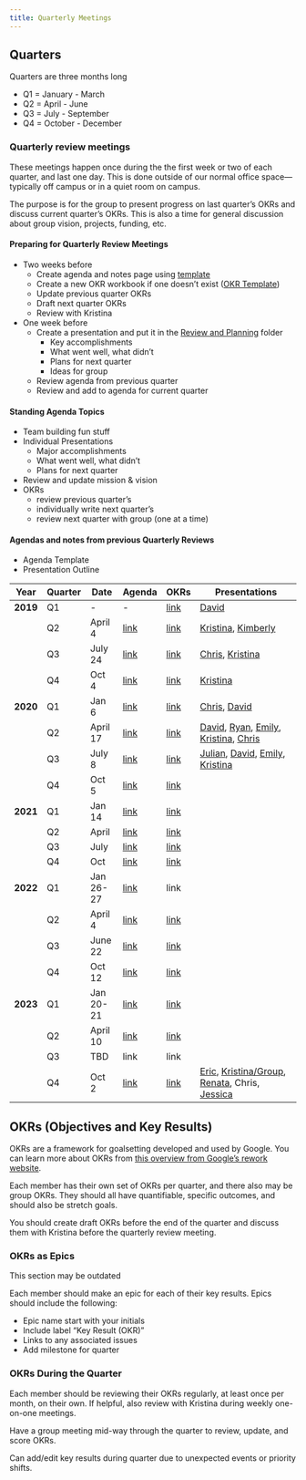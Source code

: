 ```yaml
---
title: Quarterly Meetings
---
```


## Quarters

Quarters are three months long

-   Q1 = January - March
-   Q2 = April - June
-   Q3 = July - September
-   Q4 = October - December

### Quarterly review meetings

These meetings happen once during the the first week or two of each quarter, and last one day.
This is done outside of our normal office space---typically off campus or in a quiet room on campus.

The purpose is for the group to present progress on last quarter's OKRs and discuss current quarter's OKRs.
This is also a time for general discussion about group vision, projects, funding, etc.

#### Preparing for Quarterly Review Meetings

-   Two weeks before
    -   Create agenda and notes page using [template](https://hackmd.io/xJeDeVOdS-GNiPlT6PPC3w?both)
    -   Create a new OKR workbook if one doesn't exist ([OKR Template](https://docs.google.com/spreadsheets/d/1OLj0i05JtxfqNTp_lXmEQv-IpUFNBDvldbCzmftyJn0/edit#gid=1777430460))
    -   Update previous quarter OKRs
    -   Draft next quarter OKRs
    -   Review with Kristina
-   One week before
    -   Create a presentation and put it in the [Review and Planning](https://drive.google.com/drive/u/0/folders/1kndupBHeB53potX2FowWxfxatdrzTrRj) folder
        -   Key accomplishments
        -   What went well, what didn't
        -   Plans for next quarter
        -   Ideas for group
    -   Review agenda from previous quarter
    -   Review and add to agenda for current quarter

#### Standing Agenda Topics

-   Team building fun stuff
-   Individual Presentations
    -   Major accomplishments
    -   What went well, what didn't
    -   Plans for next quarter
-   Review and update mission & vision
-   OKRs
    -   review previous quarter's
    -   individually write next quarter's
    -   review next quarter with group (one at a time)

#### Agendas and notes from previous Quarterly Reviews

-   Agenda Template
-   Presentation Outline

| Year     | Quarter | Date      | Agenda                                                                                        | OKRs                                                                                                                                      | Presentations                                                                                                                                                                                                                                                                                                                                                                                                                                                                                                                                             |
|---------|--------|----------|--------|--------|-----------------------------------|
| **2019** | Q1      | \-        | \-                                                                                            | [link](https://docs.google.com/spreadsheets/d/1dXsF8ZVeT7U6GxHSMOkq36wy5yS6dNrlr-rMzYTdM2A/edit#gid=761446612)                            | [David](https://drive.google.com/open?id=1--AZcjPg0yhRFm5Hh6S22Oe7ck9dIlitkMofxZ4XKWs)                                                                                                                                                                                                                                                                                                                                                                                                                                                                    |
|          | Q2      | April 4   | [link](https://docs.google.com/document/d/1YUdeMdkmNdyb8AY0vIxSUpsiX7tThxu_HcGWh0tKzhw/edit#) | [link](https://docs.google.com/spreadsheets/d/1VpqZSzbI62h8ke0D-9HbkWurdTMp4AswA-eybGox33w/edit#gid=129820665)                            | [Kristina](https://drive.google.com/open?id=1AHV3zydUVpXj5RdVrb97GYNcA-RBWyNWn7Jk8KMbhFc), [Kimberly](https://drive.google.com/open?id=1Vag_8yY5GDRn0X1KPOlPgttvUbOSuZTi)                                                                                                                                                                                                                                                                                                                                                                                 |
|          | Q3      | July 24   | [link](https://docs.google.com/document/d/1cBUzMD87zR3FdPqEtxI5FFHilvkRo0teO8_pGRxBw9U/edit)  | [link](https://docs.google.com/spreadsheets/d/1OLj0i05JtxfqNTp_lXmEQv-IpUFNBDvldbCzmftyJn0/edit#gid=1777430460)                           | [Chris](https://drive.google.com/open?id=1ykEExaH1dztbR1gbyJvvpTQ9-kW-eVGivjdeO4Hm-4s), [Kristina](https://drive.google.com/open?id=18-Flt1VHzYp7CBk2QR8FfIz97efX5Fc967fUsjEaPWM)                                                                                                                                                                                                                                                                                                                                                                         |
|          | Q4      | Oct 4     | [link](https://hackmd.io/VDfLu1r5TreTlSxIeP2C5A)                                              | [link](https://docs.google.com/spreadsheets/d/1LSpa24C_ltHGPI1FK5-xjQgobcMmFcbLvO2vRCU6VBw/edit#gid=1777430460)                           | [Kristina](https://docs.google.com/presentation/d/18-Flt1VHzYp7CBk2QR8FfIz97efX5Fc967fUsjEaPWM/edit#slide=id.g61b1f1f9f7_0_245)                                                                                                                                                                                                                                                                                                                                                                                                                           |
| **2020** | Q1      | Jan 6     | [link](https://hackmd.io/wSEFzUHoQ8Wuv7w-FwesAQ)                                              | [link](https://docs.google.com/spreadsheets/d/1aIKSiWsshnREplxxrJGKRCIxHg1sVGmi2_2h1urMMiY/edit?usp=drive_web&ouid=117840420966686573885) | [Chris](https://docs.google.com/presentation/d/1aD0K_0eKnLTGsSfsdNytQ9eEqZolr23wptficpft3W8/edit#slide=id.p), [David](https://docs.google.com/presentation/d/1DQ2e0XVlssX_FITA7gnMVA2N-azvZi-zaYCFoXPF9pQ/edit#slide=id.p)                                                                                                                                                                                                                                                                                                                                |
|          | Q2      | April 17  | [link](https://hackmd.io/EuCt5lbASCWpCLUT6Zdbtw)                                              | [link](https://docs.google.com/spreadsheets/d/1A5QlZ7QPH2PuIpt2LcywvYO6PSfOSVPlqNTxPk75INQ/edit)                                          | [David](https://docs.google.com/presentation/d/10AQW3bJ6GfHSYxR-ZgmGJ0fV790hSHK-ZW9iqRDjMWE/edit?usp=sharing), [Ryan](https://docs.google.com/presentation/d/1QInI2hdORjlcQRfO7joVqI7agqjcO5aEAh4LDPHrt6I/edit#slide=id.p), [Emily](https://docs.google.com/presentation/d/1DZ77ctlUv1-LmhLsLA5m8RFA_eVUXUIOCHQWqmlO8Zg/edit#slide=id.g733500ec42_0_96), [Kristina](https://docs.google.com/presentation/d/1vKIjJFkLhQXSRL9kMWlbD3sXI1X8HeMW3EIsXSu-ZfM/edit#slide=id.p), [Chris](https://drive.google.com/file/d/1Yud9lEWy1E7Dmgzbk2oA7YFXIF2v46hP/view) |
|          | Q3      | July 8    | [link](https://hackmd.io/E4x0T3qiREeKFa1gDhGqXA)                                              | [link](https://docs.google.com/spreadsheets/d/1hh_OH0rFmdStd1DdcAds5QokrqGXsRkg0SV5WDKFFLM/edit#gid=227822099)                            | [Julian](https://drive.google.com/file/d/1ck14LOVe-bdn5X1nc5B84GXb3NwQ1au4/view?usp=sharing), [David](https://docs.google.com/presentation/d/1d_q5zZX0IHLsfi8_xixEGh-WJfObyKqqlNhlFzvqRWo/edit?usp=sharing), [Emily](https://docs.google.com/presentation/d/1Yv5PeNilI7K8bfgd475Y2_neTLj55fSIk7SPfpMyKuY/edit?usp=sharing), [Kristina](https://docs.google.com/presentation/d/1PvYnmFIkSCgTHgj2cRJQq_wJHNNUyHPyhiWp5sCRqFQ/edit?usp=sharing)                                                                                                              |
|          | Q4      | Oct 5     | [link](https://hackmd.io/CvgQXc7YR3yVz_g4VfA6fQ)                                              | [link](https://docs.google.com/spreadsheets/d/1c3MHqjS5vXXVy3TgMNjlf2pifE6kzu7U1Zj51McmJMY/edit#gid=1701046844)                           |                                                                                                                                                                                                                                                                                                                                                                                                                                                                                                                                                           |
| **2021** | Q1      | Jan 14    | [link](https://hackmd.io/ra4ywODBRO6nYxuupQhiRA?view)                                         | [link](https://docs.google.com/spreadsheets/d/1UGDwChxsfZjp_XPWoo6uUP7xrrkwHWuT-2_PhJ6O4FE/edit#gid=267995325)                            |                                                                                                                                                                                                                                                                                                                                                                                                                                                                                                                                                           |
|          | Q2      | April     | [link](https://hackmd.io/ZI2JR_spRomGniv1Ha4p7w)                                              | [link](https://docs.google.com/spreadsheets/d/1aZ4QMGwld164uwoWFQSYUEDn9p6eYxc5pJA20nzoAC8/edit#gid=267995325)                            |                                                                                                                                                                                                                                                                                                                                                                                                                                                                                                                                                           |
|          | Q3      | July      | [link](https://hackmd.io/ZHB5cePGRUOXiKK8MGwJtw)                                              | [link](https://docs.google.com/spreadsheets/d/1nGV8z5ozEZv6qjrummr-q_PrzAMDLmVbRHnRyDrtEEM/edit#gid=607562223)                            |                                                                                                                                                                                                                                                                                                                                                                                                                                                                                                                                                           |
|          | Q4      | Oct       | [link](https://hackmd.io/xJeDeVOdS-GNiPlT6PPC3w)                                              | [link](https://docs.google.com/spreadsheets/d/1n8Y1Zv-hkZZLHGwBaBSomaK-YnAfEbpGjm2QcEMKdKY/edit#gid=844680069)                            |                                                                                                                                                                                                                                                                                                                                                                                                                                                                                                                                                           |
| **2022** | Q1      | Jan 26-27 | [link](https://hackmd.io/CmZtrUfmSGu4r3zfgTkq1g?view)                                         | link                                                                                                                                      |                                                                                                                                                                                                                                                                                                                                                                                                                                                                                                                                                           |
|          | Q2      | April 4   | [link](https://hackmd.io/1H0KHpfGQKeAkcvyDzIFkg?both)                                         | [link](https://docs.google.com/spreadsheets/d/1qCSGX2JuQG1IKWWgcTnGfeixlGTLYh0u2J-E1HuMq9Q/edit#gid=1322851292)                           |                                                                                                                                                                                                                                                                                                                                                                                                                                                                                                                                                           |
|          | Q3      | June 22   | [link](https://hackmd.io/OCIgWokAT-y-Ibcn7fH2Xg)                                              | [link](https://docs.google.com/spreadsheets/d/1aVaDajhktBE60VMPssT-Oe5rFRMvQiTKVlLgQRfhH-Y/edit#gid=267995325)                            |                                                                                                                                                                                                                                                                                                                                                                                                                                                                                                                                                           |
|          | Q4      | Oct 12    | [link](https://hackmd.io/dN8_v8TYTVaGZTtowNiRFA)                                              | [link](https://docs.google.com/spreadsheets/d/11wG0Zb5C0qxwTzX3dcSaaErDukhko-bUrJUE2uaAShE/edit#gid=267995325)                            |                                                                                                                                                                                                                                                                                                                                                                                                                                                                                                                                                           |
| **2023** | Q1      | Jan 20-21 | [link](https://hackmd.io/pOzRdFL5TrGE88rRDqnh3g)                                              | [link](https://docs.google.com/spreadsheets/d/1UfCjuf66uwKKzDgOQ7I85BmdNEc2DQceo0tQM5iDhEU/edit#gid=267995325)                            |                                                                                                                                                                                                                                                                                                                                                                                                                                                                                                                                                           |
|          | Q2      | April 10  | [link](https://hackmd.io/dS_q62fwTj-IwRnufvqGIQ)                                              | [link](https://docs.google.com/spreadsheets/d/10vSrxY7YRZm_b-Cs5jURPOBEZ4qYom_jf_1XoxKMw48/edit#gid=844680069)                            |                                                                                                                                                                                                                                                                                                                                                                                                                                                                                                                                                           |
|          | Q3      | TBD       | link                                                                                          | link                                                                                                                                      |                                                                                                                                                                                                                                                                                                                                                                                                                                                                                                                                                           |
|          | Q4      | Oct 2     | [link](https://hackmd.io/XhkhW6NlThKcCpl_lNYXqw)                                              | [link](https://docs.google.com/spreadsheets/d/1b4RXVNoQMlYGG__K2U_tTxWmNazzDsujrXZY5AbDm2A/edit#gid=267995325)                            | [Eric](https://docs.google.com/presentation/d/1RhnFcVpzdyqSMbCHZZXoR3rE_WV9Zpvkun_SHUK2WJI/edit#slide=id.p), [Kristina/Group](https://docs.google.com/presentation/d/1ZNlhhyGJC52f9X7q7WKDrVpyed7gcaDILXwIEhohItI/edit#slide=id.g286ab338010_0_119), [Renata](https://docs.google.com/presentation/d/1Sl6EBw2g_9WjEJB-z-ExPt5GsgfOaPX6zK9iKuezlfg/edit#slide=id.p), Chris, [Jessica](https://docs.google.com/presentation/d/1XuvNb4TLLiajsTDoAxdFo3bLFfLfhdKeyjU49B7-0F8/edit#slide=id.p)                                                                 |

## OKRs (Objectives and Key Results)

OKRs are a framework for goalsetting developed and used by Google.
You can learn more about OKRs from [this overview from Google's rework website](https://rework.withgoogle.com/guides/set-goals-with-okrs/steps/introduction/).

Each member has their own set of OKRs per quarter, and there also may be group OKRs.
They should all have quantifiable, specific outcomes, and should also be stretch goals.

You should create draft OKRs before the end of the quarter and discuss them with Kristina before the quarterly review meeting.

### OKRs as Epics

::: callout-warning
This section may be outdated
:::

Each member should make an epic for each of their key results.
Epics should include the following:

-   Epic name start with your initials
-   Include label "Key Result (OKR)"
-   Links to any associated issues
-   Add milestone for quarter

### OKRs During the Quarter

Each member should be reviewing their OKRs regularly, at least once per month, on their own.
If helpful, also review with Kristina during weekly one-on-one meetings.

Have a group meeting mid-way through the quarter to review, update, and score OKRs.

Can add/edit key results during quarter due to unexpected events or priority shifts.
